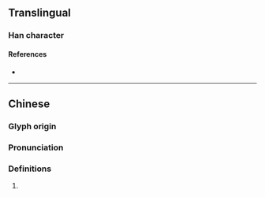 {{character info/new}}
==Translingual==

===Han character===
{{Han char|rn=98|rad=瓦|as=09|sn=14|four=71237|canj=HBMVN,IBMVN|ids=⿰扁瓦}}

====References====
* {{Han ref|kx=0750.150|dkj=21550|dj=1158.300|hdz=21429.040|uh=7502|ud=29954|bh=E2D6|bd=58070}}

----

==Chinese==
{{zh-forms}}

===Glyph origin===
{{Han etym}}

===Pronunciation===
{{zh-pron
|m=biān
|c=bin1,pin1
|mc=y
|oc=y
|cat=
}}

===Definitions===
{{zh-hanzi}}

# {{rfdef|zh}}